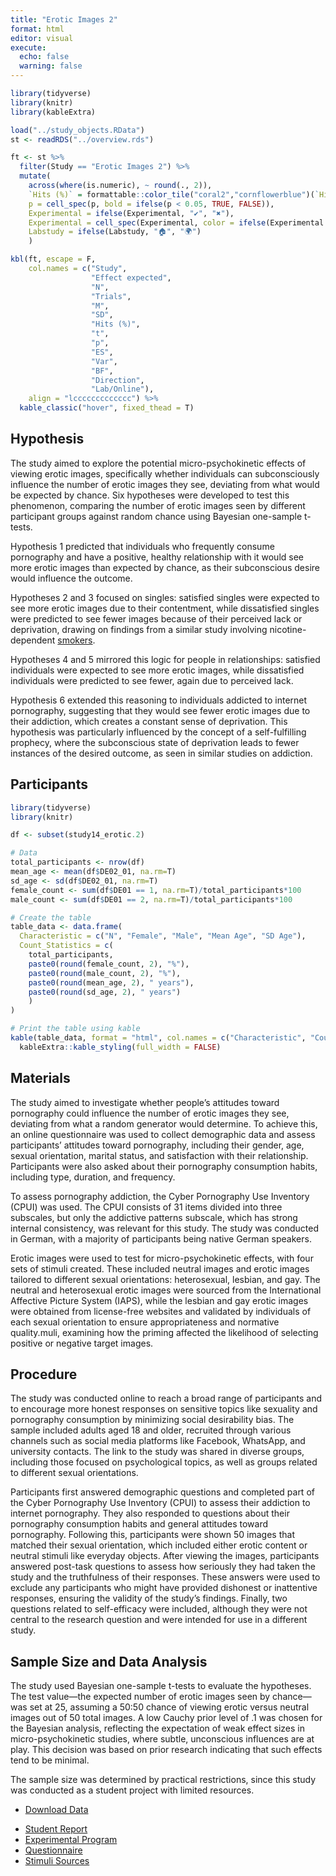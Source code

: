 ```yaml
---
title: "Erotic Images 2"
format: html
editor: visual
execute: 
  echo: false
  warning: false
---
```


```r
library(tidyverse)
library(knitr)
library(kableExtra)

load("../study_objects.RData")
st <- readRDS("../overview.rds")

ft <- st %>%
  filter(Study == "Erotic Images 2") %>%
  mutate(
    across(where(is.numeric), ~ round(., 2)),
    `Hits (%)` = formattable::color_tile("coral2","cornflowerblue")(`Hits (%)`),
    p = cell_spec(p, bold = ifelse(p < 0.05, TRUE, FALSE)),
    Experimental = ifelse(Experimental, "✔", "✖"),
    Experimental = cell_spec(Experimental, color = ifelse(Experimental == "✔", "darkgreen", "red")),
    Labstudy = ifelse(Labstudy, "🏠", "🌍")
    )

kbl(ft, escape = F,
    col.names = c("Study",
                  "Effect expected",
                  "N",
                  "Trials",
                  "M",
                  "SD",
                  "Hits (%)",
                  "t",
                  "p",
                  "ES",
                  "Var",
                  "BF",
                  "Direction",
                  "Lab/Online"),
    align = "lccccccccccccc") %>%
  kable_classic("hover", fixed_thead = T)
```

## Hypothesis

The study aimed to explore the potential micro-psychokinetic effects of viewing erotic images, specifically whether individuals can subconsciously influence the number of erotic images they see, deviating from what would be expected by chance. Six hypotheses were developed to test this phenomenon, comparing the number of erotic images seen by different participant groups against random chance using Bayesian one-sample t-tests.

Hypothesis 1 predicted that individuals who frequently consume pornography and have a positive, healthy relationship with it would see more erotic images than expected by chance, as their subconscious desire would influence the outcome.

Hypotheses 2 and 3 focused on singles: satisfied singles were expected to see more erotic images due to their contentment, while dissatisfied singles were predicted to see fewer images because of their perceived lack or deprivation, drawing on findings from a similar study involving nicotine-dependent [smokers](smokers1.html).

Hypotheses 4 and 5 mirrored this logic for people in relationships: satisfied individuals were expected to see more erotic images, while dissatisfied individuals were predicted to see fewer, again due to perceived lack.

Hypothesis 6 extended this reasoning to individuals addicted to internet pornography, suggesting that they would see fewer erotic images due to their addiction, which creates a constant sense of deprivation. This hypothesis was particularly influenced by the concept of a self-fulfilling prophecy, where the subconscious state of deprivation leads to fewer instances of the desired outcome, as seen in similar studies on addiction.

## Participants

```r
library(tidyverse)
library(knitr)

df <- subset(study14_erotic.2)

# Data
total_participants <- nrow(df)
mean_age <- mean(df$DE02_01, na.rm=T)
sd_age <- sd(df$DE02_01, na.rm=T)
female_count <- sum(df$DE01 == 1, na.rm=T)/total_participants*100
male_count <- sum(df$DE01 == 2, na.rm=T)/total_participants*100

# Create the table
table_data <- data.frame(
  Characteristic = c("N", "Female", "Male", "Mean Age", "SD Age"),
  Count_Statistics = c(
    total_participants, 
    paste0(round(female_count, 2), "%"),
    paste0(round(male_count, 2), "%"),
    paste0(round(mean_age, 2), " years"), 
    paste0(round(sd_age, 2), " years")
    )
)

# Print the table using kable
kable(table_data, format = "html", col.names = c("Characteristic", "Count/Statistic")) %>%
  kableExtra::kable_styling(full_width = FALSE)

```

## Materials

The study aimed to investigate whether people's attitudes toward pornography could influence the number of erotic images they see, deviating from what a random generator would determine. To achieve this, an online questionnaire was used to collect demographic data and assess participants' attitudes toward pornography, including their gender, age, sexual orientation, marital status, and satisfaction with their relationship. Participants were also asked about their pornography consumption habits, including type, duration, and frequency.

To assess pornography addiction, the Cyber Pornography Use Inventory (CPUI) was used. The CPUI consists of 31 items divided into three subscales, but only the addictive patterns subscale, which has strong internal consistency, was relevant for this study. The study was conducted in German, with a majority of participants being native German speakers.

Erotic images were used to test for micro-psychokinetic effects, with four sets of stimuli created. These included neutral images and erotic images tailored to different sexual orientations: heterosexual, lesbian, and gay. The neutral and heterosexual erotic images were sourced from the International Affective Picture System (IAPS), while the lesbian and gay erotic images were obtained from license-free websites and validated by individuals of each sexual orientation to ensure appropriateness and normative quality.muli, examining how the priming affected the likelihood of selecting positive or negative target images.

## Procedure

The study was conducted online to reach a broad range of participants and to encourage more honest responses on sensitive topics like sexuality and pornography consumption by minimizing social desirability bias. The sample included adults aged 18 and older, recruited through various channels such as social media platforms like Facebook, WhatsApp, and university contacts. The link to the study was shared in diverse groups, including those focused on psychological topics, as well as groups related to different sexual orientations.

Participants first answered demographic questions and completed part of the Cyber Pornography Use Inventory (CPUI) to assess their addiction to internet pornography. They also responded to questions about their pornography consumption habits and general attitudes toward pornography. Following this, participants were shown 50 images that matched their sexual orientation, which included either erotic content or neutral stimuli like everyday objects. After viewing the images, participants answered post-task questions to assess how seriously they had taken the study and the truthfulness of their responses. These answers were used to exclude any participants who might have provided dishonest or inattentive responses, ensuring the validity of the study's findings. Finally, two questions related to self-efficacy were included, although they were not central to the research question and were intended for use in a different study.

## Sample Size and Data Analysis

The study used Bayesian one-sample t-tests to evaluate the hypotheses. The test value—the expected number of erotic images seen by chance—was set at 25, assuming a 50:50 chance of viewing erotic versus neutral images out of 50 total images. A low Cauchy prior level of .1 was chosen for the Bayesian analysis, reflecting the expectation of weak effect sizes in micro-psychokinetic studies, where subtle, unconscious influences are at play. This decision was based on prior research indicating that such effects tend to be minimal.

The sample size was determined by practical restrictions, since this study was conducted as a student project with limited resources.

::: {.callout-tip title="Data" collapse="false"}
-   [Download Data](../data/erotic/erotic2.csv)
:::

::: {.callout-note title="Resources" collapse="false"}
-   [Student Report](../data/erotic/erotic2-report.pdf)
-   [Experimental Program](https://github.com/mrzdcmps/labreport/blob/main/data/erotic/isst2.html)
-   [Questionnaire](../data/erotic/survey.isst.2018-10-10.xml)
-   [Stimuli Sources](../data/erotic/isst-quellen.html)
:::
